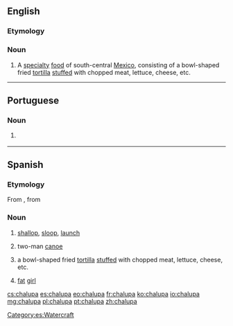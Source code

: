 ==English==

===Etymology===
{{etyl|es|en}}

===Noun===
{{en-noun}}

# A [[specialty]] [[food]] of south-central [[Mexico]], consisting of a bowl-shaped fried [[tortilla]] [[stuffed]] with chopped meat, lettuce, cheese, etc.

----

==Portuguese==

===Noun===
{{pt-noun|f}}

# {{label|pt|nautical}} {{l/en|sloop}} {{gloss|single-masted sailboat}}

----

==Spanish==
{{wikipedia}}
===Etymology=== 
From {{etyl|fr|es}} {{term|chaloupe|lang=fr}}, from {{etyl|nl|es}} {{term|sloep|lang=nl}}
===Noun===
{{es-noun|f}}

# {{context|nautical|lang=es}} [[shallop]], [[sloop]], [[launch]] {{gloss|a kind of longboat}}
# {{context|Mexico|lang=es}} two-man [[canoe]]
# {{context|Mexico|lang=es}} a bowl-shaped fried [[tortilla]] [[stuffed]] with chopped meat, lettuce, cheese, etc.
# {{context|Mexico|slang|lang=es}} [[fat]] [[girl]]

[[Category:es:Watercraft]]

[[cs:chalupa]]
[[es:chalupa]]
[[eo:chalupa]]
[[fr:chalupa]]
[[ko:chalupa]]
[[io:chalupa]]
[[mg:chalupa]]
[[pl:chalupa]]
[[pt:chalupa]]
[[zh:chalupa]]